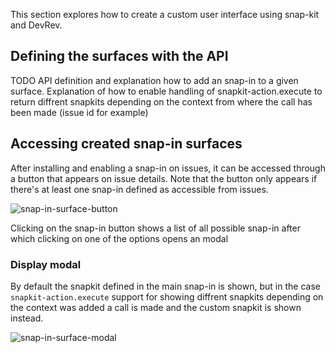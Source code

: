 This section explores how to create a custom user interface using snap-kit and DevRev.

## Defining the surfaces with the API 

TODO
API definition and explanation how to add an snap-in to a given surface.
Explanation of how to enable handling of snapkit-action.execute to return diffrent snapkits depending on the context from where the call has been made (issue id for example)

## Accessing created snap-in surfaces

After installing and enabling a snap-in on issues, it can be accessed through a button that appears on issue details. Note that the button only appears if there's at least one snap-in defined as accessible from issues.

![snap-in-surface-button](https://github.com/starlightknown/blender-portfolio/assets/74637789/78a6d46a-13bd-4310-964e-00492e4ef86d)

Clicking on the snap-in button shows a list of all possible snap-in after which clicking on one of the options opens an modal 

### Display modal

By default the snapkit defined in the main snap-in is shown, but in the case `snapkit-action.execute` support for showing diffrent snapkits depending on the context was added a call is made and the custom snapkit is shown instead.

![snap-in-surface-modal](https://github.com/starlightknown/blender-portfolio/assets/74637789/65274552-6317-4af9-b04b-c03a651eb412)


